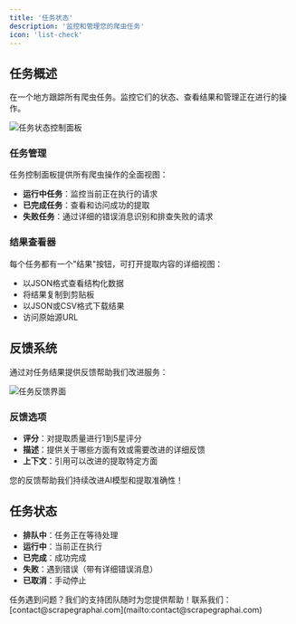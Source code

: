 ```yaml
---
title: '任务状态'
description: '监控和管理您的爬虫任务'
icon: 'list-check'
---
```


## 任务概述

在一个地方跟踪所有爬虫任务。监控它们的状态、查看结果和管理正在进行的操作。

<Frame>
  <img src="/images/dashboard/jobstatus-1.png" alt="任务状态控制面板" />
</Frame>

### 任务管理

任务控制面板提供所有爬虫操作的全面视图：

- **运行中任务**：监控当前正在执行的请求
- **已完成任务**：查看和访问成功的提取
- **失败任务**：通过详细的错误消息识别和排查失败的请求

### 结果查看器

每个任务都有一个"结果"按钮，可打开提取内容的详细视图：
- 以JSON格式查看结构化数据
- 将结果复制到剪贴板
- 以JSON或CSV格式下载结果
- 访问原始源URL

## 反馈系统

通过对任务结果提供反馈帮助我们改进服务：

<Frame>
  <img src="/images/dashboard/jobstatus-2.png" alt="任务反馈界面" />
</Frame>

### 反馈选项

- **评分**：对提取质量进行1到5星评分
- **描述**：提供关于哪些方面有效或需要改进的详细反馈
- **上下文**：引用可以改进的提取特定方面

<Tip>
您的反馈帮助我们持续改进AI模型和提取准确性！
</Tip>

## 任务状态

- **排队中**：任务正在等待处理
- **运行中**：当前正在执行
- **已完成**：成功完成
- **失败**：遇到错误（带有详细错误消息）
- **已取消**：手动停止

<Card title="需要帮助？" icon="headset" href="mailto:contact@scrapegraphai.com">
  任务遇到问题？我们的支持团队随时为您提供帮助！联系我们：[contact@scrapegraphai.com](mailto:contact@scrapegraphai.com)
</Card> 